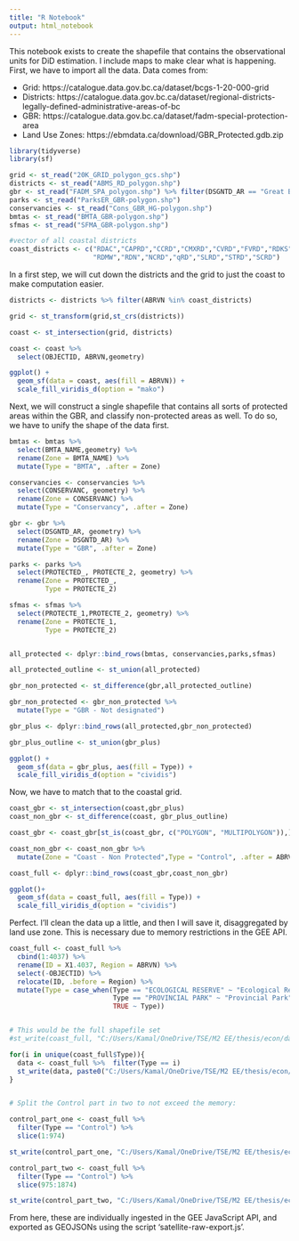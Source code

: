 ---
title: "R Notebook"
output: html_notebook
---

This notebook exists to create the shapefile that contains the observational units for DiD estimation. I include maps to make clear what is happening. First, we have to import all the data. Data comes from:

* Grid: https://catalogue.data.gov.bc.ca/dataset/bcgs-1-20-000-grid 
* Districts: https://catalogue.data.gov.bc.ca/dataset/regional-districts-legally-defined-administrative-areas-of-bc 
* GBR: https://catalogue.data.gov.bc.ca/dataset/fadm-special-protection-area 
* Land Use Zones: https://ebmdata.ca/download/GBR_Protected.gdb.zip 

```{r echo=TRUE, message=FALSE, warning=FALSE}
library(tidyverse)
library(sf)

grid <- st_read("20K_GRID_polygon_gcs.shp")
districts <- st_read("ABMS_RD_polygon.shp")
gbr <- st_read("FADM_SPA_polygon.shp") %>% filter(DSGNTD_AR == "Great Bear Rainforest")
parks <- st_read("ParksER_GBR-polygon.shp")
conservancies <- st_read("Cons_GBR_HG-polygon.shp")
bmtas <- st_read("BMTA_GBR-polygon.shp")
sfmas <- st_read("SFMA_GBR-polygon.shp")

#vector of all coastal districts
coast_districts <- c("RDAC","CAPRD","CCRD","CMXRD","CVRD","FVRD","RDKS","MVRD",
                     "RDMW","RDN","NCRD","qRD","SLRD","STRD","SCRD")
```


In a first step, we will cut down the districts and the grid to just the coast to make computation easier.

```{r message=FALSE, warning=FALSE}
districts <- districts %>% filter(ABRVN %in% coast_districts)

grid <- st_transform(grid,st_crs(districts))

coast <- st_intersection(grid, districts)

coast <- coast %>% 
  select(OBJECTID, ABRVN,geometry)

ggplot() +
  geom_sf(data = coast, aes(fill = ABRVN)) +
  scale_fill_viridis_d(option = "mako")

```

Next, we will construct a single shapefile that contains all sorts of protected areas within the GBR, and classify non-protected areas as well. To do so, we have to unify the shape of the data first.

```{r message=FALSE, warning=FALSE}
bmtas <- bmtas %>% 
  select(BMTA_NAME,geometry) %>% 
  rename(Zone = BMTA_NAME) %>% 
  mutate(Type = "BMTA", .after = Zone)

conservancies <- conservancies %>% 
  select(CONSERVANC, geometry) %>% 
  rename(Zone = CONSERVANC) %>% 
  mutate(Type = "Conservancy", .after = Zone)

gbr <- gbr %>% 
  select(DSGNTD_AR, geometry) %>% 
  rename(Zone = DSGNTD_AR) %>% 
  mutate(Type = "GBR", .after = Zone)

parks <- parks %>% 
  select(PROTECTED_, PROTECTE_2, geometry) %>% 
  rename(Zone = PROTECTED_,
         Type = PROTECTE_2)

sfmas <- sfmas %>% 
  select(PROTECTE_1,PROTECTE_2, geometry) %>% 
  rename(Zone = PROTECTE_1,
         Type = PROTECTE_2)


all_protected <- dplyr::bind_rows(bmtas, conservancies,parks,sfmas)

all_protected_outline <- st_union(all_protected)

gbr_non_protected <- st_difference(gbr,all_protected_outline)

gbr_non_protected <- gbr_non_protected %>% 
  mutate(Type = "GBR - Not designated")

gbr_plus <- dplyr::bind_rows(all_protected,gbr_non_protected)

gbr_plus_outline <- st_union(gbr_plus)

ggplot() +
  geom_sf(data = gbr_plus, aes(fill = Type)) +
  scale_fill_viridis_d(option = "cividis")
```

Now, we have to match that to the coastal grid.


```{r message=FALSE, warning=FALSE}
coast_gbr <- st_intersection(coast,gbr_plus)
coast_non_gbr <- st_difference(coast, gbr_plus_outline)

coast_gbr <- coast_gbr[st_is(coast_gbr, c("POLYGON", "MULTIPOLYGON")),]

coast_non_gbr <- coast_non_gbr %>% 
  mutate(Zone = "Coast - Non Protected",Type = "Control", .after = ABRVN)

coast_full <- dplyr::bind_rows(coast_gbr,coast_non_gbr)

ggplot()+
  geom_sf(data = coast_full, aes(fill = Type)) +
  scale_fill_viridis_d(option = "cividis")
```


Perfect. I'll clean the data up a little, and then I will save it, disaggregated by land use zone. This is necessary due to memory restrictions in the GEE API.

```{r}
coast_full <- coast_full %>% 
  cbind(1:4037) %>% 
  rename(ID = X1.4037, Region = ABRVN) %>% 
  select(-OBJECTID) %>% 
  relocate(ID, .before = Region) %>% 
  mutate(Type = case_when(Type == "ECOLOGICAL RESERVE" ~ "Ecological Reserve",
                          Type == "PROVINCIAL PARK" ~ "Provincial Park",
                          TRUE ~ Type)) 


# This would be the full shapefile set
#st_write(coast_full, "C:/Users/Kamal/OneDrive/TSE/M2 EE/thesis/econ/data/coast_land_use_zones.shp")

for(i in unique(coast_full$Type)){
  data <- coast_full %>%  filter(Type == i)
  st_write(data, paste0("C:/Users/Kamal/OneDrive/TSE/M2 EE/thesis/econ/data/satellite_input/v2/",i, ".shp"))
}


# Split the Control part in two to not exceed the memory:

control_part_one <- coast_full %>% 
  filter(Type == "Control") %>% 
  slice(1:974)

st_write(control_part_one, "C:/Users/Kamal/OneDrive/TSE/M2 EE/thesis/econ/data/satellite_input/v2/control_part_one.shp")

control_part_two <- coast_full %>% 
  filter(Type == "Control") %>% 
  slice(975:1874)

st_write(control_part_two, "C:/Users/Kamal/OneDrive/TSE/M2 EE/thesis/econ/data/satellite_input/v2/control_part_two.shp")

```


From here, these are individually ingested in the GEE JavaScript API, and exported as GEOJSONs using the script 'satellite-raw-export.js'.

